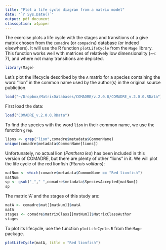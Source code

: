 ```yaml
---
title: "Plot a life cycle diagram from a matrix model"
date: '`r Sys.Date()`'
output: pdf_document
classoption: a4paper
---
```

  

The exercise plots a life cycle with the stages and transitions of a give matrix chosen from the `comadre` (or `compadre`) database (or indeed elsewhere). It will use the R function `plotLifeCycle` from the `Mage` library. This function works well with matrices of relatively low dimensionality (~< 7), and where not many transitions are depicted. 

```r
library(Mage)
```

Let's plot the lifecycle described by the `A` matrix for a species containing the word "lion" in the common name used by the author(s) in the original source publiction.

```r
load("~/Dropbox/MatrixDatabases/COMADRE/v.2.0.0/COMADRE_v.2.0.0.RData")
```

First load the data:
```r
load("COMADRE_v.2.0.0.RData")
```

To find the species with the word `lion` in their common name, we use the function `grep`.

```r
lions <- grep("lion",comadre$metadata$CommonName)
unique(comadre$metadata$CommonName[lions])
```

Unfortunately, no actual lion (*Panthera leo*) has been included in this version of COMADRE, but there are plenty of other "lions" in it. We will plot the life cycle of the red lionfish (*Pterois volitans*):

```r
matNum <- which(comadre$metadata$CommonName == "Red lionfish")
matNum
sp <- gsub("_"," ",comadre$metadata$SpeciesAccepted[matNum])
sp
```

The matrix 'A' and the stages of this study are:

```r
matA <- comadre$mat[[matNum]]$matA
matA
stages <- comadre$matrixClass[[matNum]]$MatrixClassAuthor
stages
```

To plot its lifecycle, use the function `plotLifeCycle.R` from the `Mage` package. 


```r
plotLifeCycle(matA, title = "Red lionfish")
```

